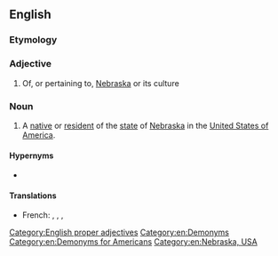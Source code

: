 ==English==

===Etymology===
{{suffix|en|Nebraska|an}}

===Adjective===
{{en-adj|-}}

# Of, or pertaining to, [[Nebraska]] or its culture

===Noun===
{{en-noun}}

# A [[native]] or [[resident]] of the [[state]] of [[Nebraska]] in the [[United States of America]].

====Hypernyms====
* {{l|en|American}}

====Translations====
{{trans-top}}
* French: {{t+|fr|Nébraskain|m}}, {{t|fr|Nébraskaine|f}}, {{t+|fr|Nébraskien|m}}, {{t|fr|Nébraskienne|f}}
{{trans-mid}}
{{trans-bottom}}

[[Category:English proper adjectives]]
[[Category:en:Demonyms]]
[[Category:en:Demonyms for Americans]]
[[Category:en:Nebraska, USA]]